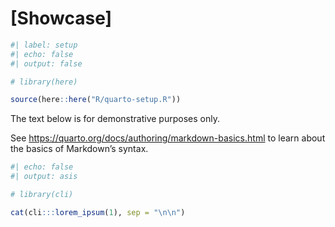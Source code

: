 <!-- %:::% .common h1 begin %:::% -->
# [Showcase] {#sec-annex-a}
<!-- %:::% .common h1 end %:::% -->

```r
#| label: setup
#| echo: false
#| output: false

# library(here)

source(here::here("R/quarto-setup.R"))
```

::: {.callout-note}
The text below is for demonstrative purposes only.

\vspace{0.25\baselineskip}

See <https://quarto.org/docs/authoring/markdown-basics.html> to learn about the basics of Markdown's syntax.
:::

```r
#| echo: false
#| output: asis

# library(cli)

cat(cli:::lorem_ipsum(1), sep = "\n\n")
```

```{=latex}
\clearpage
\includepdf{images/anx_1.pdf}
```

```{=latex}
\end{anexosenv}
```
